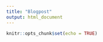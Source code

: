 ```yaml
---
title: "Blogpost"
output: html_document
---
```


```r
knitr::opts_chunk$set(echo = TRUE)
```



